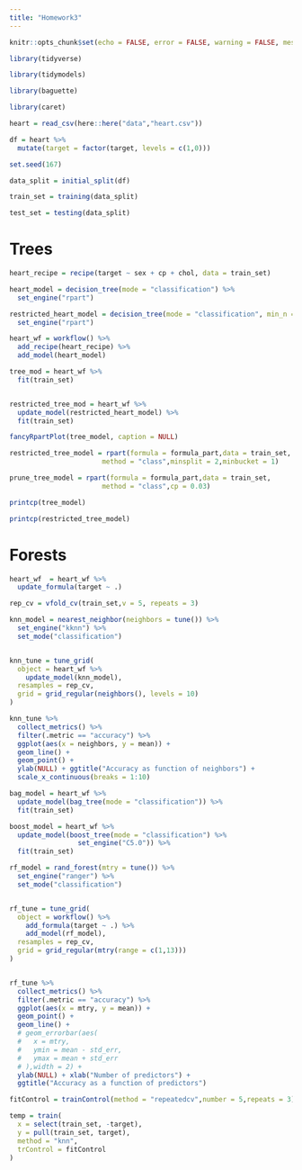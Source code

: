 ```yaml
---
title: "Homework3"
---
```


```r

knitr::opts_chunk$set(echo = FALSE, error = FALSE, warning = FALSE, message = FALSE)

```

```r

library(tidyverse)

library(tidymodels)

library(baguette)

library(caret)


```

```r

heart = read_csv(here::here("data","heart.csv"))

df = heart %>% 
  mutate(target = factor(target, levels = c(1,0)))

```

```r

set.seed(167)

data_split = initial_split(df)

train_set = training(data_split)

test_set = testing(data_split)

```

# Trees

```r

heart_recipe = recipe(target ~ sex + cp + chol, data = train_set)

heart_model = decision_tree(mode = "classification") %>% 
  set_engine("rpart")

restricted_heart_model = decision_tree(mode = "classification", min_n = 2) %>%
  set_engine("rpart")

heart_wf = workflow() %>% 
  add_recipe(heart_recipe) %>% 
  add_model(heart_model)


```

```r

tree_mod = heart_wf %>% 
  fit(train_set)


restricted_tree_mod = heart_wf %>% 
  update_model(restricted_heart_model) %>% 
  fit(train_set)


```


```r

fancyRpartPlot(tree_model, caption = NULL)

```


```r

restricted_tree_model = rpart(formula = formula_part,data = train_set,
                       method = "class",minsplit = 2,minbucket = 1)

prune_tree_model = rpart(formula = formula_part,data = train_set,
                       method = "class",cp = 0.03)

printcp(tree_model)

printcp(restricted_tree_model)

```

# Forests

```r

heart_wf  = heart_wf %>% 
  update_formula(target ~ .)

```


```r

rep_cv = vfold_cv(train_set,v = 5, repeats = 3)

```


```r

knn_model = nearest_neighbor(neighbors = tune()) %>% 
  set_engine("kknn") %>% 
  set_mode("classification")


knn_tune = tune_grid(
  object = heart_wf %>%
    update_model(knn_model),
  resamples = rep_cv,
  grid = grid_regular(neighbors(), levels = 10)
)

knn_tune %>% 
  collect_metrics() %>% 
  filter(.metric == "accuracy") %>% 
  ggplot(aes(x = neighbors, y = mean)) + 
  geom_line() + 
  geom_point() + 
  ylab(NULL) + ggtitle("Accuracy as function of neighbors") + 
  scale_x_continuous(breaks = 1:10)

```

```r

bag_model = heart_wf %>% 
  update_model(bag_tree(mode = "classification")) %>% 
  fit(train_set)

```


```r

boost_model = heart_wf %>% 
  update_model(boost_tree(mode = "classification") %>% 
                 set_engine("C5.0")) %>% 
  fit(train_set)

```



```r

rf_model = rand_forest(mtry = tune()) %>%
  set_engine("ranger") %>%
  set_mode("classification")


rf_tune = tune_grid(
  object = workflow() %>% 
    add_formula(target ~ .) %>% 
    add_model(rf_model),
  resamples = rep_cv,
  grid = grid_regular(mtry(range = c(1,13)))
)



```

```r

rf_tune %>%
  collect_metrics() %>%
  filter(.metric == "accuracy") %>%
  ggplot(aes(x = mtry, y = mean)) +
  geom_point() +
  geom_line() + 
  # geom_errorbar(aes(
  #   x = mtry,
  #   ymin = mean - std_err,
  #   ymax = mean + std_err
  # ),width = 2) + 
  ylab(NULL) + xlab("Number of predictors") + 
  ggtitle("Accuracy as a function of predictors")


```



```r

fitControl = trainControl(method = "repeatedcv",number = 5,repeats = 3)

temp = train(
  x = select(train_set, -target),
  y = pull(train_set, target),
  method = "knn",
  trControl = fitControl
)

```

